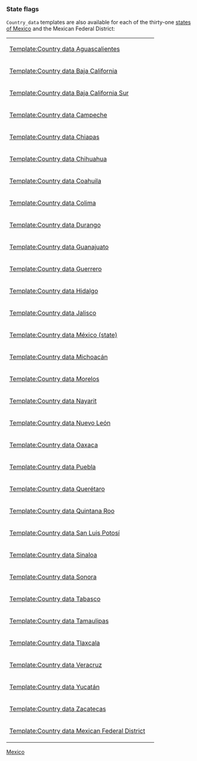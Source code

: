 {{Documentation subpage}}
===State flags===
<tt>Country_data</tt> templates are also available for each of the thirty-one [[states of Mexico]] and the Mexican Federal District:
{| style="background-color:#ecfcf4"
|-
| [[Template:Country data Aguascalientes]] || {{flag|Aguascalientes}}
|-
| [[Template:Country data Baja California]] || {{flag|Baja California}}
|-
| [[Template:Country data Baja California Sur]] || {{flag|Baja California Sur}}
|-
| [[Template:Country data Campeche]] || {{flag|Campeche}}
|-
| [[Template:Country data Chiapas]] || {{flag|Chiapas}}
|-
| [[Template:Country data Chihuahua]] || {{flag|Chihuahua}}
|-
| [[Template:Country data Coahuila]] || {{flag|Coahuila}}
|-
| [[Template:Country data Colima]] || {{flag|Colima}}
|-
| [[Template:Country data Durango]] || {{flag|Durango}}
|-
| [[Template:Country data Guanajuato]] || {{flag|Guanajuato}}
|-
| [[Template:Country data Guerrero]] || {{flag|Guerrero}}
|-
| [[Template:Country data Hidalgo]] || {{flag|Hidalgo}}
|-
| [[Template:Country data Jalisco]] || {{flag|Jalisco}}
|-
| [[Template:Country data México (state)]] || {{flagcountry|México (state)}}
|-
| [[Template:Country data Michoacán]] || {{flag|Michoacán}}
|-
| [[Template:Country data Morelos]] || {{flag|Morelos}}
|-
| [[Template:Country data Nayarit]] || {{flag|Nayarit}}
|-
| [[Template:Country data Nuevo León]] || {{flag|Nuevo León}}
|-
| [[Template:Country data Oaxaca]] || {{flag|Oaxaca}}
|-
| [[Template:Country data Puebla]] || {{flag|Puebla}}
|-
| [[Template:Country data Querétaro]] || {{flag|Querétaro}}
|-
| [[Template:Country data Quintana Roo]] || {{flag|Quintana Roo}}
|-
| [[Template:Country data San Luis Potosí]] || {{flag|San Luis Potosí}}
|-
| [[Template:Country data Sinaloa]] || {{flag|Sinaloa}}
|-
| [[Template:Country data Sonora]] || {{flag|Sonora}}
|-
| [[Template:Country data Tabasco]] || {{flag|Tabasco}}
|-
| [[Template:Country data Tamaulipas]] || {{flag|Tamaulipas}}
|-
| [[Template:Country data Tlaxcala]] || {{flag|Tlaxcala}}
|-
| [[Template:Country data Veracruz]] || {{flag|Veracruz}}
|-
| [[Template:Country data Yucatán]] || {{flag|Yucatán}}
|-
| [[Template:Country data Zacatecas]] || {{flag|Zacatecas}}
|-
| [[Template:Country data Mexican Federal District]] || {{flag|Mexican Federal District}}
|}<includeonly>
[[Category:Country data templates of countries|Mexico]]

</includeonly>